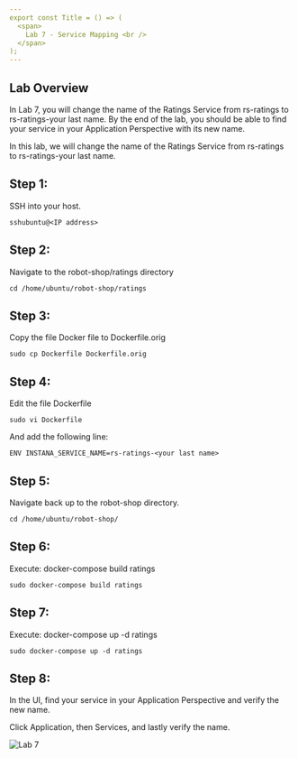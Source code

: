 ```yaml
---
export const Title = () => (
  <span>
    Lab 7 - Service Mapping <br />
  </span>
);
---
```

## Lab Overview

In Lab 7, you will change the name of the Ratings Service from rs-ratings to rs-ratings-your last name. 
By the end of the lab, you should be able to find your service in your Application Perspective with its new name.

In this lab, we will change the name of the Ratings Service from rs-ratings to rs-ratings-your last name.

## Step 1: 

SSH into your host. 

```
sshubuntu@<IP address>
```

## Step 2: 
Navigate to the robot-shop/ratings directory 

```
cd /home/ubuntu/robot-shop/ratings 
```

## Step 3: 
Copy the file Docker file to Dockerfile.orig 

```
sudo cp Dockerfile Dockerfile.orig 
```

## Step 4: 
Edit the file Dockerfile 

```
sudo vi Dockerfile 
```

And add the following line: 

```
ENV INSTANA_SERVICE_NAME=rs-ratings-<your last name> 
```

## Step 5: 
Navigate back up to the robot-shop directory. 

```
cd /home/ubuntu/robot-shop/ 
```

## Step 6: 
Execute: docker-compose build ratings 

```
sudo docker-compose build ratings
```

## Step 7: 
Execute: docker-compose up -d ratings 

```
sudo docker-compose up -d ratings 
```

## Step 8: 
In the UI, find your service in your Application Perspective and verify the new name. 

Click Application, then Services, and lastly verify the name. 

![Lab 7](images/lab7.1.png)
